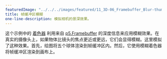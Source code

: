 ---
featuredImage: "../../../images/featured/11_3D-06_Framebuffer_Blur-thumbnail.png"
title: 帧缓冲区模糊
one-line-description: 模拟相机的景深效果。
---

这个示例中的
<a href="https://www.khronos.org/opengl/wiki/Shader" target="_blank">着色器</a>
利用来自 
<a href="https://p5js.org/reference/#/p5.Framebuffer" target="_blank">p5.Framebuffer</a> 
的深度信息来应用模糊效果。在真实的摄像头上，如果物体比镜头的焦点更近或更远，它们会显得模糊。这里模拟了这种效果。首先，绘图将五个球体渲染到帧缓冲区内。然后，它使用模糊着色器将帧缓冲区渲染到画布上。